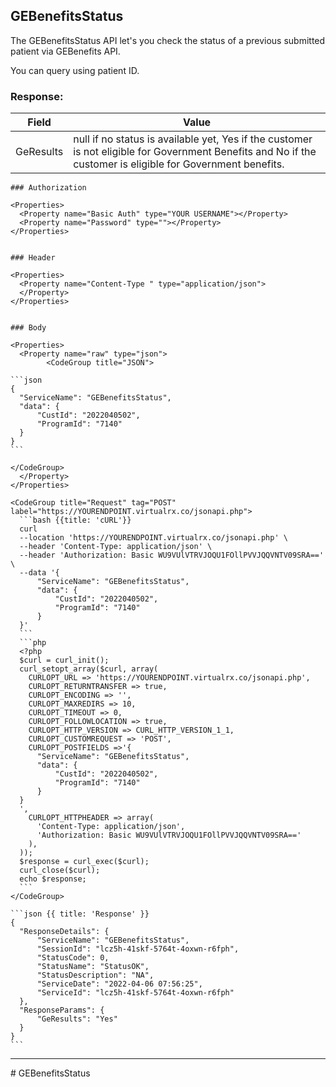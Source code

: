 ## GEBenefitsStatus

The GEBenefitsStatus API let's you check the status of a previous submitted patient via GEBenefits API.

You can query using patient ID.

### Response:

<div>

|Field|Value|
|-----|------------|
|GeResults|null if no status is available yet, Yes if the customer is not eligible for Government Benefits and No if the customer is eligible for Government benefits.|
</div>
<Row>
  <Col>

    ### Authorization

    <Properties>
      <Property name="Basic Auth" type="YOUR USERNAME"></Property>
      <Property name="Password" type=""></Property>
    </Properties>


    ### Header

    <Properties>
      <Property name="Content-Type " type="application/json">  
      </Property>
    </Properties>

    
    ### Body

    <Properties>
      <Property name="raw" type="json">
            <CodeGroup title="JSON">

    ```json
    {
      "ServiceName": "GEBenefitsStatus",
      "data": {
          "CustId": "2022040502",
          "ProgramId": "7140"
      }
    }
    ```

    </CodeGroup>
      </Property>
    </Properties>

    

  </Col>
  <Col sticky>

    <CodeGroup title="Request" tag="POST" label="https://YOURENDPOINT.virtualrx.co/jsonapi.php">
      ```bash {{title: 'cURL'}}
      curl
      --location 'https://YOURENDPOINT.virtualrx.co/jsonapi.php' \
      --header 'Content-Type: application/json' \
      --header 'Authorization: Basic WU9VUlVTRVJOQU1FOllPVVJQQVNTV09SRA==' \
      --data '{
          "ServiceName": "GEBenefitsStatus",
          "data": {
              "CustId": "2022040502",
              "ProgramId": "7140"
          }
      }'
      ```
      ```php
      <?php
      $curl = curl_init();
      curl_setopt_array($curl, array(
        CURLOPT_URL => 'https://YOURENDPOINT.virtualrx.co/jsonapi.php',
        CURLOPT_RETURNTRANSFER => true,
        CURLOPT_ENCODING => '',
        CURLOPT_MAXREDIRS => 10,
        CURLOPT_TIMEOUT => 0,
        CURLOPT_FOLLOWLOCATION => true,
        CURLOPT_HTTP_VERSION => CURL_HTTP_VERSION_1_1,
        CURLOPT_CUSTOMREQUEST => 'POST',
        CURLOPT_POSTFIELDS =>'{
          "ServiceName": "GEBenefitsStatus",
          "data": {
              "CustId": "2022040502",
              "ProgramId": "7140"
          }
      }
      ',
        CURLOPT_HTTPHEADER => array(
          'Content-Type: application/json',
          'Authorization: Basic WU9VUlVTRVJOQU1FOllPVVJQQVNTV09SRA=='
        ),
      ));
      $response = curl_exec($curl);
      curl_close($curl);
      echo $response;
      ```
    </CodeGroup>

    ```json {{ title: 'Response' }}
    {
      "ResponseDetails": {
          "ServiceName": "GEBenefitsStatus",
          "SessionId": "lcz5h-41skf-5764t-4oxwn-r6fph",
          "StatusCode": 0,
          "StatusName": "StatusOK",
          "StatusDescription": "NA",
          "ServiceDate": "2022-04-06 07:56:25",
          "ServiceId": "lcz5h-41skf-5764t-4oxwn-r6fph"
      },
      "ResponseParams": {
          "GeResults": "Yes"
      }
    }
    ```

  </Col>
</Row>

---
<div style={{display : 'none'}}>
# GEBenefitsStatus
</div>